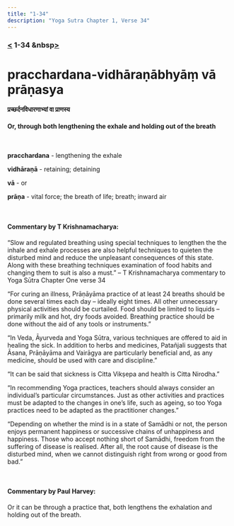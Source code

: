 ```yaml
---
title: "1-34"
description: "Yoga Sutra Chapter 1, Verse 34"
---
```


### [<](/Chapter-1/1-33) 1-34 &nbsp[>](/Chapter-1/1-35/)

# pracchardana-vidhāraṇābhyāṃ vā prāṇasya

#### प्रच्छर्दनविधारणाभ्यां वा प्राणस्य

#### Or, through both lengthening the exhale and holding out of the breath

<br />

**pracchardana** - lengthening the exhale <br />

**vidhāraṇā** - retaining; detaining <br />

**vā** - or <br />

**prāṇa** - vital force; the breath of life; breath; inward air <br />

<br />

#### Commentary by T Krishnamacharya:

“Slow and regulated breathing using special techniques
to lengthen the the inhale and exhale processes
are also helpful techniques to quieten the disturbed mind
and reduce the unpleasant consequences of this state.
Along with these breathing techniques examination of food habits
and changing them to suit is also a must.”
– T Krishnamacharya commentary to Yoga Sūtra Chapter One verse 34

“For curing an illness,
Prāṇāyāma practice of at least 24 breaths
should be done several times each day
– ideally eight times.
All other unnecessary physical activities should be curtailed.
Food should be limited to liquids – primarily milk
and hot, dry foods avoided.
Breathing practice should be done without the aid of any tools or instruments.”

“In Veda, Āyurveda and Yoga Sūtra,
various techniques are offered to aid in healing the sick.
In addition to herbs and medicines,
Patañjali suggests that Āsana, Prāṇāyāma and Vairāgya
are particularly beneficial and, as any medicine,
should be used with care and discipline.”

“It can be said that
sickness is Citta Vikṣepa
and health is Citta Nirodha.”

“In recommending Yoga practices, teachers should always consider an individual’s particular circumstances. Just as other activities and practices must be adapted to the changes in one’s life, such as ageing, so too Yoga practices need to be adapted as the practitioner changes.”

“Depending on whether the mind is in a state of Samādhi or not, the person enjoys permanent happiness or successive chains of unhappiness and happiness. Those who accept nothing short of Samādhi, freedom from the suffering of disease is realised. After all, the root cause of disease is the disturbed mind, when we cannot distinguish right from wrong or good from bad.”

<br />

#### Commentary by Paul Harvey:

Or it can be through a practice that,
both lengthens the exhalation and holding out of the breath.

<br />
